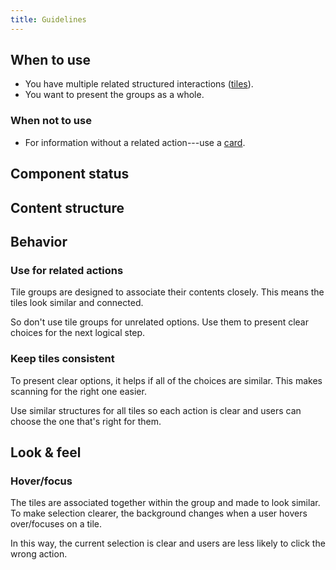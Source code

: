 ```yaml
---
title: Guidelines
---
```


<ReactExample exampleId="TileGroup" />

## When to use

- You have multiple related structured interactions ([tiles](/components/structure/tile/)).
- You want to present the groups as a whole.

### When not to use

- For information without a related action---use a [card](/components/structure/card/).

## Component status

<ComponentStatus component="TileGroup" />

## Content structure

<FigmaFile
  file="4QJZqvBvRrLu6t9mwObCkA"
  node="782%3A2502"
  alt="Hovered/focused tile: shows the currently selected action; other tiles: offer other actions to choose from."
/>

## Behavior

### Use for related actions

Tile groups are designed to associate their contents closely.
This means the tiles look similar and connected.

So don't use tile groups for unrelated options.
Use them to present clear choices for the next logical step.

### Keep tiles consistent

To present clear options,
it helps if all of the choices are similar.
This makes scanning for the right one easier.

Use similar structures for all tiles so each action is clear
and users can choose the one that's right for them.

## Look & feel

### Hover/focus

The tiles are associated together within the group and made to look similar.
To make selection clearer, the background changes when a user hovers over/focuses on a tile.

In this way, the current selection is clear and users are less likely to click the wrong action.
